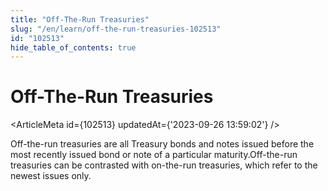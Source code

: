 ```yaml
---
title: "Off-The-Run Treasuries"
slug: "/en/learn/off-the-run-treasuries-102513"
id: "102513"
hide_table_of_contents: true
---
```



# Off-The-Run Treasuries

<ArticleMeta id={102513} updatedAt={'2023-09-26 13:59:02'} />
<div className='border-solid border-b border-t-0 my-4 border-[var(--ifm-color-gray-300)]' />

Off-the-run treasuries are all Treasury bonds and notes issued before the most recently issued bond or note of a particular maturity.Off-the-run treasuries can be contrasted with on-the-run treasuries, which refer to the newest issues only.
